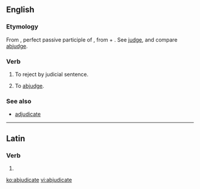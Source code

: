 ==English==

===Etymology===
From {{etyl|la|en}} {{m|la|abiūdicātus}}, perfect passive participle of {{m|la|abiūdicō||deprive or take away by judicial sentence}}, from {{term|ab||from, away from|lang=la}} + {{m|la|iūdicō||pass judgement; determine, conclude}}. See [[judge]], and compare [[abjudge]].

===Verb===
{{en-verb|abjudicat|ing}}

# {{context|legal|lang=en}} To reject by judicial sentence.
# To [[abjudge]].

===See also===
* [[adjudicate]]

----

==Latin==

===Verb===
{{la-verb-form|abjūdicāte}}

# {{conjugation of|abjūdicō||2|p|pres|act|imp|lang=la}}

[[ko:abjudicate]]
[[vi:abjudicate]]